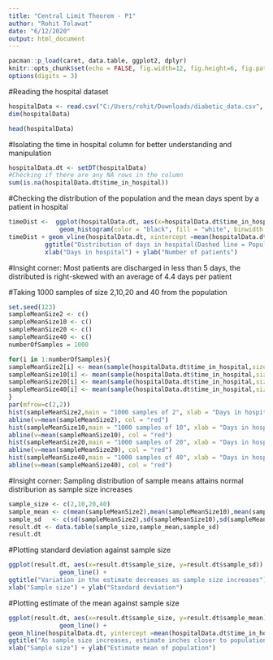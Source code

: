 ```yaml
---
title: "Central Limit Theorem - P1"
author: "Rohit Tolawat"
date: "6/12/2020"
output: html_document
---
```


```r
pacman::p_load(caret, data.table, ggplot2, dplyr)
knitr::opts_chunk$set(echo = FALSE, fig.width=12, fig.height=6, fig.path = 'Figs/')
options(digits = 3)
```


#Reading the hospital dataset
```r
hospitalData <- read.csv("C:/Users/rohit/Downloads/diabetic_data.csv", header = TRUE)
dim(hospitalData)
```

```r
head(hospitalData)
```

#Isolating the time in hospital column for better understanding and manipulation
```r
hospitalData.dt <- setDT(hospitalData)
#Checking if there are any NA rows in the column
sum(is.na(hospitalData.dt$time_in_hospital))
```

#Checking the distribution of the population and the mean days spent by a patient in hospital
```r
timeDist <-  ggplot(hospitalData.dt, aes(x=hospitalData.dt$time_in_hospital)) +
              geom_histogram(color = "black", fill = "white", binwidth = 1) 
timeDist + geom_vline(hospitalData.dt, xintercept =mean(hospitalData.dt$time_in_hospital), color = "red", linetype = "dashed")   + 
          ggtitle("Distribution of days in hospital(Dashed line = Population mean)") +
          xlab("Days in hospital") + ylab("Number of patients")

```
#Insight corner: Most patients are discharged in less than 5 days, the distributed is right-skewed with an average of 4.4 days per patient

#Taking 1000 samples of size 2,10,20 and 40 from the population
```r
set.seed(123)
sampleMeanSize2 <- c()
sampleMeanSize10 <- c()
sampleMeanSize20 <- c()
sampleMeanSize40 <- c()
numberOfSamples = 1000

for(i in 1:numberOfSamples){
sampleMeanSize2[i] <- mean(sample(hospitalData.dt$time_in_hospital,size = 2, replace = TRUE))
sampleMeanSize10[i] <- mean(sample(hospitalData.dt$time_in_hospital,size = 10, replace = TRUE))
sampleMeanSize20[i] <- mean(sample(hospitalData.dt$time_in_hospital,size = 20, replace = TRUE))
sampleMeanSize40[i] <- mean(sample(hospitalData.dt$time_in_hospital,size = 40, replace = TRUE))
}
par(mfrow=c(2,2))
hist(sampleMeanSize2,main = "1000 samples of 2", xlab = "Days in hospital" )
abline(v=mean(sampleMeanSize2), col = "red")
hist(sampleMeanSize10,main = "1000 samples of 10", xlab = "Days in hospital" )
abline(v=mean(sampleMeanSize10), col = "red")
hist(sampleMeanSize20,main = "1000 samples of 20", xlab = "Days in hospital" )
abline(v=mean(sampleMeanSize20), col = "red")
hist(sampleMeanSize40,main = "1000 samples of 40", xlab = "Days in hospital" )
abline(v=mean(sampleMeanSize40), col = "red")
```
#Insight corner: Sampling distribution of sample means attains normal distriburion as sample size increases 
```r
sample_size <- c(2,10,20,40)
sample_mean <- c(mean(sampleMeanSize2),mean(sampleMeanSize10),mean(sampleMeanSize20),mean(sampleMeanSize40))
sample_sd   <- c(sd(sampleMeanSize2),sd(sampleMeanSize10),sd(sampleMeanSize20),sd(sampleMeanSize40))
result.dt <- data.table(sample_size,sample_mean,sample_sd)
result.dt
```

#Plotting standard deviation against sample size
```r
ggplot(result.dt, aes(x=result.dt$sample_size, y=result.dt$sample_sd)) +
              geom_line() +
ggtitle("Variation in the estimate decreases as sample size increases") +
xlab("Sample size") + ylab("Standard deviation")

```

#Plotting estimate of the mean against sample size
```r
ggplot(result.dt, aes(x=result.dt$sample_size, y=result.dt$sample_mean)) +
              geom_line() +
geom_hline(hospitalData.dt, yintercept =mean(hospitalData.dt$time_in_hospital),color = "red", linetype = "dashed")   +    
ggtitle("As sample size increases, estimate inches closer to population mean") +
xlab("Sample size") + ylab("Estimate mean of population")

```

